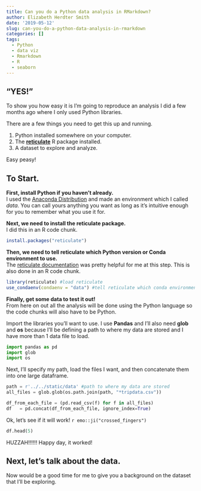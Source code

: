 ```yaml
---
title: Can you do a Python data analysis in RMarkdown?
author: Elizabeth Herdter Smith
date: '2019-05-12'
slug: can-you-do-a-python-data-analysis-in-rmarkdown
categories: []
tags:
  - Python
  - data viz
  - Rmarkdown
  - R
  - seaborn
---
```



## "YES!"

To show you how easy it is I'm going to reproduce an analysis I did a few months ago where I only used Python libraries. 

There are a few things you need to get this up and running. 

1. Python installed somewhere on your computer.  
2. The [**reticulate**](https://rstudio.github.io/reticulate/) R package installed.  
3. A dataset to explore and analyze.   

Easy peasy! 


## To Start. 

**First, install Python if you haven't already.**   
I used the [Anaconda Distribution](https://www.anaconda.com/distribution/) and made an environment which I called _data_. You can call yours anything you want as long as it's intuitive enough for you to remember what you use it for. 

**Next, we need to install the reticulate package.**   
I did this in an R code chunk.
```r
install.packages("reticulate")
```

**Then, we need to tell reticulate which Python version or Conda environment to use.**   
The [reticulate documentation](https://rstudio.github.io/reticulate/) was pretty helpful for me at this step. This is also done in an R code chunk. 

```r
library(reticulate) #load reticulate
use_condaenv(condaenv = "data") #tell reticulate which conda environment to use
```

**Finally, get some data to test it out!**  
From here on out all the analysis will be done using the Python language so the code chunks will also have to be Python.  

Import the libraries you'll want to use. I use **Pandas** and I'll also need **glob** and **os** because I'll be defining a path to where my data are stored and I have more than 1 data file to load. 
```python
import pandas as pd
import glob
import os
```

Next, I'll specify my path, load the files I want, and then concatenate them into one large dataframe. 
```python
path = r'../../static/data' #path to where my data are stored
all_files = glob.glob(os.path.join(path, "*tripdata.csv"))

df_from_each_file = (pd.read_csv(f) for f in all_files)
df   = pd.concat(df_from_each_file, ignore_index=True)

```

Ok, let's see if it will work! `r emo::ji("crossed_fingers")` 
```python
df.head(5)
```

HUZZAH!!!!!! Happy day, it worked! 

## Next, let's talk about the data.   
Now would be a good time for me to give you a background on the dataset that I'll be exploring. 
